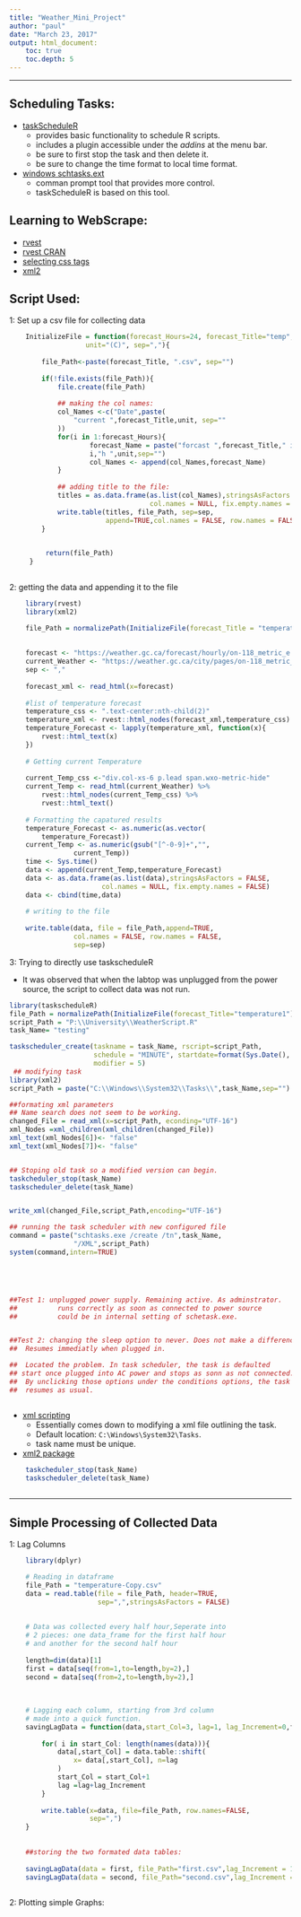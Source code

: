 ```yaml
---
title: "Weather_Mini_Project"
author: "paul"
date: "March 23, 2017"
output: html_document:
    toc: true
    toc.depth: 5
---
```

*****

##  Scheduling Tasks:

*   [taskScheduleR](https://github.com/bnosac/taskscheduleR)
    +   provides basic functionality to schedule R scripts.
    +   includes a plugin accessible under the _addins_ at the
        menu bar.
    +   be sure to first stop the task and then delete it.
    +   be sure to change the time format to local time format.

*   [windows schtasks.ext](https://msdn.microsoft.com/en-us/library/windows/desktop/bb736357(v=vs.85).aspx)
    +   comman prompt tool that provides more control. 
    +   taskScheduleR is based on this tool. 


##  Learning to WebScrape:
*   [rvest ](https://blog.rstudio.org/2014/11/24/rvest-easy-web-scraping-with-r/)
*   [rvest CRAN](https://cran.r-project.org/web/packages/rvest/index.html)
*   [selecting css tags](http://flukeout.github.io/)
*   [xml2](https://cran.r-project.org/web/packages/xml2/vignettes/modification.html)


##  Script Used:
1:  Set up a csv file for collecting data
```r

    InitializeFile = function(forecast_Hours=24, forecast_Title="temp",
                   unit="(C)", sep=","){
        
        file_Path<-paste(forecast_Title, ".csv", sep="")
        
        if(!file.exists(file_Path)){
            file.create(file_Path)
            
            ## making the col names:
            col_Names <-c("Date",paste(
                "current ",forecast_Title,unit, sep=""
            ))
            for(i in 1:forecast_Hours){
                    forecast_Name = paste("forcast ",forecast_Title," in ", 
                    i,"h ",unit,sep="")
                    col_Names <- append(col_Names,forecast_Name)
            }
            
            ## adding title to the file:
            titles = as.data.frame(as.list(col_Names),stringsAsFactors = FALSE,
                                   col.names = NULL, fix.empty.names = FALSE)
            write.table(titles, file_Path, sep=sep,
                        append=TRUE,col.names = FALSE, row.names = FALSE)
        }

        
         return(file_Path)
     }
   

```


2:  getting the data and appending it to the file


```r
    library(rvest)
    library(xml2)

    file_Path = normalizePath(InitializeFile(forecast_Title = "temperature")) 
    
    
    forecast <- "https://weather.gc.ca/forecast/hourly/on-118_metric_e.html"
    current_Weather <- "https://weather.gc.ca/city/pages/on-118_metric_e.html"
    sep <- ","
    
    forecast_xml <- read_html(x=forecast)
    
    #list of temperature forecast
    temperature_css <- ".text-center:nth-child(2)"
    temperature_xml <- rvest::html_nodes(forecast_xml,temperature_css)
    temperature_Forecast <- lapply(temperature_xml, function(x){
        rvest::html_text(x)
    })
    
    # Getting current Temperature
    
    current_Temp_css <-"div.col-xs-6 p.lead span.wxo-metric-hide"
    current_Temp <- read_html(current_Weather) %>%
        rvest::html_nodes(current_Temp_css) %>%
        rvest::html_text()
    
    # Formatting the capatured results
    temperature_Forecast <- as.numeric(as.vector(
        temperature_Forecast))
    current_Temp <- as.numeric(gsub("[^-0-9]+","",
                current_Temp))
    time <- Sys.time()
    data <- append(current_Temp,temperature_Forecast)
    data <- as.data.frame(as.list(data),stringsAsFactors = FALSE,
                       col.names = NULL, fix.empty.names = FALSE)
    data <- cbind(time,data)
    
    # writing to the file
    
    write.table(data, file = file_Path,append=TRUE,
                col.names = FALSE, row.names = FALSE,
                sep=sep)

```


3: Trying to directly use taskscheduleR

*   It was observed that when the labtop
    was unplugged from the power source,
    the script to collect data was not run.

```r
library(taskscheduleR)
file_Path = normalizePath(InitializeFile(forecast_Title="temperature1"))
script_Path = "P:\\University\\WeatherScript.R"
task_Name= "testing"

taskscheduler_create(taskname = task_Name, rscript=script_Path,
                     schedule = "MINUTE", startdate=format(Sys.Date(), "%Y-%m-%d"),
                     modifier = 5)
 ## modifying task
library(xml2)
script_Path = paste("C:\\Windows\\System32\\Tasks\\",task_Name,sep="")

##formating xml parameters
## Name search does not seem to be working.
changed_File = read_xml(x=script_Path, econding="UTF-16")
xml_Nodes =xml_children(xml_children(changed_File))
xml_text(xml_Nodes[6])<- "false"
xml_text(xml_Nodes[7])<- "false"


## Stoping old task so a modified version can begin.
taskcheduler_stop(task_Name)
taskscheduler_delete(task_Name)


write_xml(changed_File,script_Path,encoding="UTF-16")

## running the task scheduler with new configured file
command = paste("schtasks.exe /create /tn",task_Name,
                "/XML",script_Path)
system(command,intern=TRUE)





##Test 1: unplugged power supply. Remaining active. As adminstrator.
##          runs correctly as soon as connected to power source
##          could be in internal setting of schetask.exe.


##Test 2: changing the sleep option to never. Does not make a difference.
##  Resumes immediatly when plugged in.

##  Located the problem. In task scheduler, the task is defaulted
## start once plugged into AC power and stops as sonn as not connected. 
##  By unclicking those options under the conditions options, the task
##  resumes as usual.



```

*   [xml scripting](https://blogs.technet.microsoft.com/heyscriptingguy/2013/12/14/working-with-task-scheduler-xml/)
    +   Essentially comes down to modifying a xml file outlining the task.
    +   Default location: `C:\Windows\System32\Tasks`.
    +   task name must be unique.

*   [xml2 package](https://cran.r-project.org/web/packages/xml2/vignettes/modification.html)

```r
    taskcheduler_stop(task_Name)
    taskscheduler_delete(task_Name)
    

```


*****


##  Simple Processing of Collected Data

1: Lag Columns

```r

    library(dplyr)

    # Reading in dataframe
    file_Path = "temperature-Copy.csv"
    data = read.table(file = file_Path, header=TRUE,
                      sep=",",stringsAsFactors = FALSE)
    
    
    # Data was collected every half hour,Seperate into
    # 2 pieces: one data_frame for the first half hour
    # and another for the second half hour
    
    length=dim(data)[1]
    first = data[seq(from=1,to=length,by=2),]
    second = data[seq(from=2,to=length,by=2),]
    
    
    
    # Lagging each column, starting from 3rd column
    # made into a quick function.
    savingLagData = function(data,start_Col=3, lag=1, lag_Increment=0,file_Path){
    
        for( i in start_Col: length(names(data))){
            data[,start_Col] = data.table::shift(
                x= data[,start_Col], n=lag
            )
            start_Col = start_Col+1
            lag =lag+lag_Increment
        }
        
        write.table(x=data, file=file_Path, row.names=FALSE,
                    sep=",")
    }
    
    
    ##storing the two formated data tables:
    
    savingLagData(data = first, file_Path="first.csv",lag_Increment = 1)
    savingLagData(data = second, file_Path="second.csv",lag_Increment = 1)
   
```


2:  Plotting simple Graphs:

```r


```